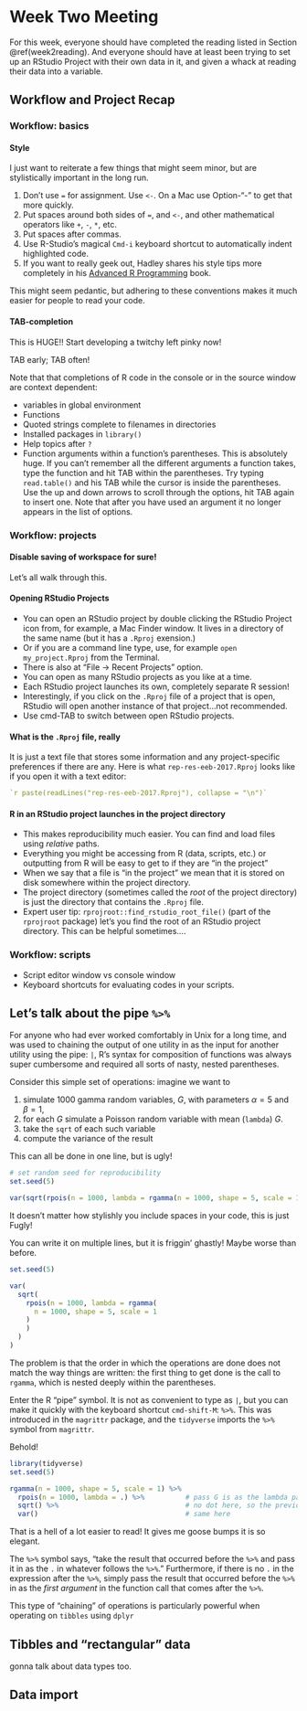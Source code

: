 # Week Two Meeting {#week2}

For this week, everyone should have completed the reading listed in Section \@ref(week2reading). 
And everyone should have at least been trying to set up an RStudio Project with their own
data in it, and given a whack at reading their data into a variable.  


## Workflow and Project Recap

### Workflow: basics

#### Style

I just want to reiterate a few things that might seem minor, but are stylistically important
in the long run.

1. Don't use `=` for assignment.  Use `<-`.  On a Mac use Option-"-" to get that more quickly.
1. Put spaces around both sides of `=`, and `<-`, and other mathematical operators like `+`, `-`, `*`, etc.
1. Put spaces after commas. 
1. Use R-Studio's magical `Cmd-i` keyboard shortcut to automatically indent highlighted code.
1. If you want to really geek out, Hadley shares his style tips more completely 
in his [Advanced R Programming](http://adv-r.had.co.nz/Style.html) book.

This might seem pedantic, but adhering to these conventions makes it much easier for
people to read your code.

#### TAB-completion

This is HUGE!!  Start developing a twitchy left pinky now!

TAB early; TAB often!

Note that that completions of R code in the console or in the source window
are context dependent:

- variables in global environment
- Functions
- Quoted strings complete to filenames in directories
- Installed packages in `library()`
- Help topics after `?`
- Function arguments within a function's parentheses.  This is absolutely huge.  If you can't remember
all the different arguments a function takes, type the function and hit TAB within the parentheses.
Try typing `read.table()` and his TAB while the cursor is inside the parentheses. Use the up and 
down arrows to scroll through the options, hit TAB again to insert one. Note that after you have used
an argument it no longer appears in the list of options.


### Workflow: projects

#### Disable saving of workspace for sure!

Let's all walk through this.

#### Opening RStudio Projects

- You can open an RStudio project by double clicking the RStudio Project icon
from, for example, a Mac Finder window.
It lives in a directory of the same name (but it has a `.Rproj` exension.)
- Or if you are a command line type,
use, for example `open my_project.Rproj` from the Terminal.
- There is also at "File -> Recent Projects" option.
- You can open as many RStudio projects as you like at a time.
- Each RStudio project launches its own, completely separate R session!
- Interestingly, if you click on the `.Rproj` file of a project that is open,
RStudio will open another instance of that project...not recommended.
- Use cmd-TAB to switch between open  RStudio projects.

#### What is the `.Rproj` file, really

It is just a text file that stores some information and
any project-specific preferences if there are any.  Here is what 
`rep-res-eeb-2017.Rproj` looks like if you open it with a text editor:

```yaml
`r paste(readLines("rep-res-eeb-2017.Rproj"), collapse = "\n")`
```


#### R in an RStudio project launches in the project directory

- This makes reproducibility much easier.  You can find and load files
using _relative_ paths.  
- Everything you might be accessing from R (data, scripts, etc.) or 
outputting from R will be easy to get to if they are "in the project"
- When we say that a file is "in the project" we mean that it is stored 
on disk somewhere within the project directory.
- The project directory (sometimes called the _root_ of the project directory)
is just the directory that contains the `.Rproj` file.
- Expert user tip:  `rprojroot::find_rstudio_root_file()` (part of the `rprojroot` package)
let's you find the root of an RStudio project directory.  This can be helpful sometimes....


### Workflow: scripts

- Script editor window vs console window
- Keyboard shortcuts for evaluating codes in your scripts.

## Let's talk about the pipe `%>%`

For anyone who had ever worked comfortably in Unix for a long time, and was
used to chaining the output of one utility in as the input for another utility
using the pipe: `|`, R's syntax for composition of functions was always super
cumbersome and required all sorts of nasty, nested parentheses.  

Consider this simple set of operations: imagine we want to

1. simulate 1000 gamma random variables, $G$, with parameters $\alpha=5$ and $\beta = 1$,
1. for each $G$ simulate a Poisson random variable with mean (`lambda`) $G$.
1. take the `sqrt` of each such variable
1. compute the variance of the result

This can all be done in one line, but is ugly!

```r
# set random seed for reproducibility
set.seed(5)

var(sqrt(rpois(n = 1000, lambda = rgamma(n = 1000, shape = 5, scale = 1))))
```

It doesn't matter how stylishly you include spaces in your code, this is just Fugly!

You can write it on multiple lines, but it is friggin' ghastly! Maybe worse than before.
```r
set.seed(5)

var(
  sqrt(
    rpois(n = 1000, lambda = rgamma(
      n = 1000, shape = 5, scale = 1
    )
    )
  )
)
```

The problem is that the order in which the operations are done does not match 
the way things are written: the first thing to get done is the call to `rgamma`,
which is nested deeply within the parentheses.

Enter the R "pipe" symbol.  It is not as convenient to type as `|`, but you can
make it quickly with the keyboard shortcut `cmd-shift-M`:  `%>%`.  This was introduced
in the `magrittr` package, and the `tidyverse` imports the `%>%` symbol from `magrittr`.  

Behold!
```r
library(tidyverse)
set.seed(5)

rgamma(n = 1000, shape = 5, scale = 1) %>%
  rpois(n = 1000, lambda = .) %>%          # pass G is as the lambda parameter using the dot: .
  sqrt() %>%                               # no dot here, so the previous result is just the first argument to sqrt
  var()                                    # same here
```
That is a hell of a lot easier to read!  It gives me goose bumps it is so elegant.

The `%>%` symbol says, "take the result that occurred before the `%>%` and pass it in as the `.` in whatever follows
the `%>%`."  Furthermore, if there is no `.` in the expression after the `%>%`, simply pass 
the result that occurred before the `%>%` in as the _first argument_ in the function call that comes after the `%>%`.

This type of "chaining" of operations is particularly powerful when operating on `tibbles` using `dplyr`


## Tibbles and "rectangular" data

gonna talk about data types too.

## Data import

